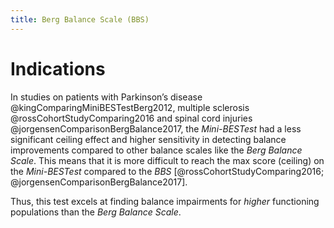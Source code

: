 ```yaml
---
title: Berg Balance Scale (BBS)
---
```




# Indications


In studies on patients with Parkinson's disease @kingComparingMiniBESTestBerg2012, multiple sclerosis @rossCohortStudyComparing2016 and spinal cord injuries @jorgensenComparisonBergBalance2017, the *Mini-BESTest* had a less significant ceiling effect and higher sensitivity in detecting balance improvements compared to other balance scales like the *Berg Balance Scale*.
This means that it is more difficult to reach the max score (ceiling) on the *Mini-BESTest* compared to the *BBS* [@rossCohortStudyComparing2016; @jorgensenComparisonBergBalance2017].

Thus, this test excels at finding balance impairments for *higher* functioning populations than the *Berg Balance Scale*.